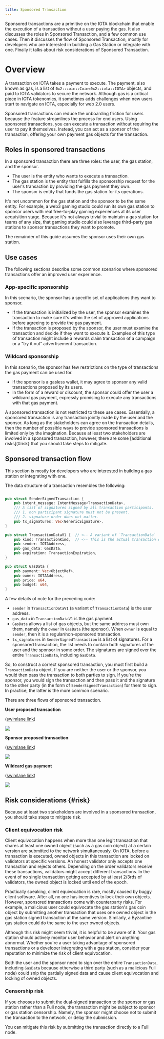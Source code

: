 ```yaml
---
title: Sponsored Transaction
---
```


Sponsored transactions are a primitive on the IOTA blockchain that enable the execution of a transaction without a user paying the gas. It also discusses the roles in Sponsored Transaction, and a few common use cases. Then it discusses the flow of Sponsored Transaction, mostly for developers who are interested in building a Gas Station or integrate with one. Finally it talks about risk considerations of Sponsored Transaction.

# Overview
A transaction on IOTA takes a payment to execute. The payment, also known as gas, is a list of `0x2::coin::Coin<0x2::iota::IOTA>` objects, and paid to IOTA validators to secure the network. Although gas is a critical piece in IOTA tokenomics, it sometimes adds challenges when new users start to navigate on IOTA, especially for web 2.0 users.

Sponsored transactions can reduce the onboarding friction for users because the feature streamlines the process for end users. Using sponsored transactions, you can execute a transaction without requiring the user to pay it themselves. Instead, you can act as a sponsor of the transaction, offering your own payment gas objects for the transaction.

## Roles in sponsored transactions

In a sponsored transaction there are three roles: the user, the gas station, and the sponsor.

* The user is the entity who wants to execute a transaction. 
* The gas station is the entity that fulfills the sponsorship request for the user's transaction by providing the gas payment they own.
* The sponsor is entity that funds the gas station for its operations.

It's not uncommon for the gas station and the sponsor to be the same entity. For example, a web3 gaming studio could run its own gas station to sponsor users with real free-to-play gaming experiences at its user acquisition stage. Because it's not always trivial to maintain a gas station for teams of any size, that gaming studio could also leverage third-party gas stations to sponsor transactions they want to promote. 

The remainder of this guide assumes the sponsor uses their own gas station. 

## Use cases

The following sections describe some common scenarios where sponsored transactions offer an improved user experience.

### App-specific sponsorship

In this scenario, the sponsor has a specific set of applications they want to sponsor.

- If the transaction is initialized by the user, the sponsor examines the transaction to make sure it's within the set of approved applications before agreeing to provide the gas payment. 
- If the transaction is proposed by the sponsor, the user must examine the transaction and decide if they want to execute it. Examples of this type of transaction might include a rewards claim transaction of a campaign or a "try it out" advertisement transaction.

### Wildcard sponsorship

In this scenario, the sponsor has few restrictions on the type of transactions the gas payment can be used for.

- If the sponsor is a gasless wallet, it may agree to sponsor any valid transactions proposed by its users.
- In the form of a reward or discount, the sponsor could offer the user a wildcard gas payment, expressly promising to execute any transactions with that gas payment.

A sponsored transaction is not restricted to these use cases. Essentially, a sponsored transaction is any transaction jointly made by the user and the sponsor. As long as the stakeholders can agree on the transaction details, then the number of possible ways to provide sponsored transactions is limited only by the imagination. Because at least two stakeholders are involved in a sponsored transaction, however, there are some [additional risks](#risk} that you should take steps to mitigate.


## Sponsored transaction flow

This section is mostly for developers who are interested in building a gas station or integrating with one.

The data structure of a transaction resembles the following:

```rust

pub struct SenderSignedTransaction {
    pub intent_message: IntentMessage<TransactionData>,
    /// A list of signatures signed by all transaction participants.
    /// 1. non participant signature must not be present.
    /// 2. signature order does not matter.
    pub tx_signatures: Vec<GenericSignature>,
}

pub struct TransactionDataV1 {  // <-- A variant of `TransactionData`
    pub kind: TransactionKind,  // <-- This is the actual transaction details
    pub sender: IOTAAddress,
    pub gas_data: GasData,
    pub expiration: TransactionExpiration,
}

pub struct GasData {
    pub payment: Vec<ObjectRef>,
    pub owner: IOTAAddress,
    pub price: u64,
    pub budget: u64,
}

```

A few details of note for the preceding code:

- `sender` in `TransactionDataV1` (a variant of `TransactionData`) is the user address.
- `gas_data` in `TransactionDataV1` is the gas payment.
- `GasData` allows a list of gas objects, but the same address must own them, namely the `owner` in `GasData` (the sponsor). When `owner` is equal to `sender`, then it is a regular/non-sponsored transaction.
- `tx_signatures` in `SenderSignedTransaction` is a list of signatures. For a sponsored transaction, the list needs to contain both signatures of the user and the sponsor in some order. The signatures are signed over the entire `TransactionData`, including `GasData`.

So, to construct a correct sponsored transaction, you must first build a `TransactionData` object. If you are neither the user or the sponsor, you would then pass the transaction to both parties to sign. If you're the sponsor, you would sign the transaction and then pass it and the signature to the other party (in the form of `SenderSignedTransaction`) for them to sign. In practice, the latter is the more common scenario. 

There are three flows of sponsored transaction.

**User proposed transaction**

([swimlane link](https://swimlanes.io/d/wAcnOpA_h))

![](https://static.swimlanes.io/b090340af36c8a4af6c36d4479a4d04f.png)

**Sponsor proposed transaction**

([swimlane link](https://swimlanes.io/#ZZE9T8QwDIb3/ApvLIWBsQMSEh8DEkI6mInb+O6itk4VOxInxH8nqe76AVki+X392G+iXnuq4fYGdmNgCRHeYhiDkIP3iCzYqg9syuGg2WmstWZMDYjG1Ora9YCK8G0gn2LoPLt6rb/kQjXLQuwo1rBL/t65SCKLdkD5dJlWwzNKwS4SfY0+YsFt2I9zuTI/047mEuj67pKthjmlHj13ki+CD6EIA56gIfCslFfRHN8zIOgyoQJkB2G/pyhZsefNLKDAiKeBWDczC7YG++d97EQ5264ExB8YNUUyZtpjbmyP1Hbb+cX7H7g0PqW+fw0uf5KkZvAKLmE/deU4K9Iv))

![](https://static.swimlanes.io/d917884a263c494bb6127102d0f64840.png)


**Wildcard gas payment**


([swimlane link](https://static.swimlanes.io/ee3962b3ac3cc5d34f317cecdde125b0.png))

![](https://static.swimlanes.io/ee3962b3ac3cc5d34f317cecdde125b0.png)


## Risk considerations {#risk}

Because at least two stakeholders are involved in a sponsored transaction, you should take steps to mitigate risk.

### Client equivocation risk

Client equivocation happens when more than one legit transaction that shares at least one owned object (such as a gas coin object) at a certain version are submitted to the network simultaneously. On IOTA, before a transaction is executed, owned objects in this transaction are locked on validators at specific versions. An honest validator only accepts one transaction and rejects others. Depending on the order validators receive these transactions, validators might accept different transactions. In the event of no single transaction getting accepted by at least 2/3rds of validators, the owned object is locked until end of the epoch.

Practically speaking, client equivocation is rare, mostly caused by buggy client software. After all, no one has incentives to lock their own objects. However, sponsored transactions come with counterparty risks. For example, a malicious user could equivocate the gas station's gas coin object by submitting another transaction that uses one owned object in the gas station signed transaction at the same version. Similarly, a Byzantine gas station could do the same to the user owned objects.

Although this risk might seem trivial, it is helpful to be aware of it. Your gas station should actively monitor user behavior and alert on anything abnormal. Whether you're a user taking advantage of sponsored transactions or a developer integrating with a gas station, consider your reputation to minimize the risk of client equivocation.

Both the user and the sponsor need to sign over the entire `TransactionData`, including `GasData` because otherwise a third party (such as a malicious Full node) could snip the partially signed data and cause client equivocation and locking of owned objects. 

### Censorship risk

If you chooses to submit the dual-signed transaction to the sponsor or gas station rather than a Full node, the transaction might be subject to sponsor or gas station censorship. Namely, the sponsor might choose not to submit the transaction to the network, or delay the submission. 

You can mitigate this risk by submitting the transaction directly to a Full node.
